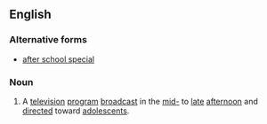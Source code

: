 ==English==
{{wikipedia}}
===Alternative forms===
* [[after school special]]
===Noun===
{{en-noun|head=[[after]]-[[school]] [[special]]}}
# {{US}} A [[television]] [[program]] [[broadcast]] in the [[mid-]] to [[late]] [[afternoon]] and [[direct]]ed toward [[adolescent]]s.